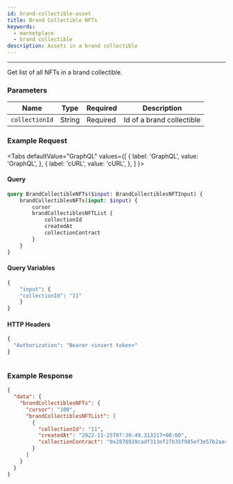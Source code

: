 ```yaml
---
id: brand-collectible-asset
title: Brand Collectible NFTs
keywords:
  - marketplace
  - brand collectible
description: Assets in a brand collectible
---
```



---

Get list of all NFTs in a brand collectible.



### Parameters

| Name              | Type    | Required |Description
| ----------------- | ------- | -------- | ----------------------------------
| `collectionId`    | String  | Required | Id of a brand collectible    


### Example Request


<Tabs
  defaultValue="GraphQL"
  values={[
    { label: 'GraphQL', value: 'GraphQL', },
    { label: 'cURL', value: 'cURL', },
  ]
}>

<TabItem value="GraphQL">

#### Query


```graphql
query BrandCollectibleNFTs($input: BrandCollectiblesNFTInput) {
	brandCollectiblesNFTs(input: $input) {
		cursor
		brandCollectiblesNFTList {
			collectionId
			createdAt
			collectionContract
		}
	}
}
```

#### Query Variables

```graphql
{
	"input": { 
    "collectionId": "11"
	}
}
```

#### HTTP Headers

```graphql
{
  "Authorization": "Bearer <insert token>" 
}
```

</TabItem>


<TabItem value="cURL">

```curl
```

</TabItem>
</Tabs>

### Example Response

```json
{
  "data": {
    "brandCollectiblesNFTs": {
      "cursor": "100",
      "brandCollectiblesNFTList": [
        {
          "collectionId": "11",
          "createdAt": "2022-11-25T07:30:49.313217+00:00",
          "collectionContract": "0x2878928cadf313ef27b35f985ef3e57b2aac7f4d"
        }
      ]
    }
  }
}
```

